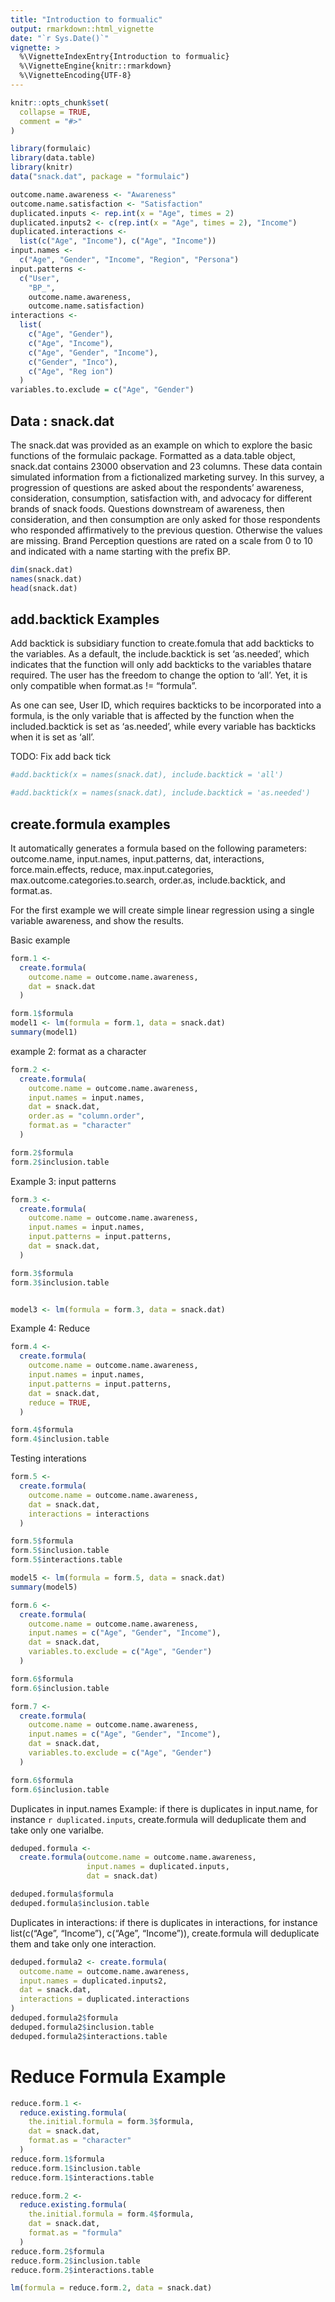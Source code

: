 ```yaml
---
title: "Introduction to formualic"
output: rmarkdown::html_vignette
date: "`r Sys.Date()`"
vignette: >
  %\VignetteIndexEntry{Introduction to formualic}
  %\VignetteEngine{knitr::rmarkdown}
  %\VignetteEncoding{UTF-8}
---
```


```r
knitr::opts_chunk$set(
  collapse = TRUE,
  comment = "#>"
)
```

```r
library(formulaic)
library(data.table)
library(knitr)
data("snack.dat", package = "formulaic")

```

```r
outcome.name.awareness <- "Awareness"
outcome.name.satisfaction <- "Satisfaction"
duplicated.inputs <- rep.int(x = "Age", times = 2)
duplicated.inputs2 <- c(rep.int(x = "Age", times = 2), "Income")
duplicated.interactions <-
  list(c("Age", "Income"), c("Age", "Income"))
input.names <-
  c("Age", "Gender", "Income", "Region", "Persona")
input.patterns <-
  c("User",
    "BP_",
    outcome.name.awareness,
    outcome.name.satisfaction)
interactions <-
  list(
    c("Age", "Gender"),
    c("Age", "Income"),
    c("Age", "Gender", "Income"),
    c("Gender", "Inco"),
    c("Age", "Reg ion")
  )
variables.to.exclude = c("Age", "Gender")
```

## Data : snack.dat

The snack.dat was provided as an example on which to explore the basic functions of the formulaic package. Formatted as a data.table object, snack.dat contains 23000 observation and 23 columns. These data contain simulated information from a fictionalized marketing survey.  In this survey, a progression of questions are asked about the respondents' awareness, consideration, consumption, satisfaction with, and advocacy for different brands of snack foods.  Questions downstream of awareness, then consideration, and then consumption are only asked for those respondents who responded affirmatively to the previous question.  Otherwise the values are missing.  Brand Perception questions are rated on a scale from 0 to 10 and indicated with a name starting with the prefix BP.


```r
dim(snack.dat)
names(snack.dat)
head(snack.dat)
```

## add.backtick Examples

Add backtick is subsidiary function to create.fomula that add backticks to the variables. As a default, the include.backtick is set 'as.needed', which indicates that the function will only add backticks to the variables thatare required. The user has the freedom to change the option to 'all'. Yet, it is only compatible when format.as != "formula".

As one can see, User ID, which requires backticks to be incorporated into a formula, is the only variable that is affected by the function when the included.backtick is set as 'as.needed', while every variable has backticks when it is set as 'all'.  

TODO: Fix add back tick 

```r
#add.backtick(x = names(snack.dat), include.backtick = 'all')

#add.backtick(x = names(snack.dat), include.backtick = 'as.needed')
```

## create.formula examples

It automatically generates a formula based on the following parameters: outcome.name, input.names, input.patterns, dat, interactions, force.main.effects, reduce, max.input.categories, max.outcome.categories.to.search, order.as, include.backtick, and format.as. 

For the first example we will create simple linear regression using a single variable awareness, and show the results.

Basic example 
```r
form.1 <-
  create.formula(
    outcome.name = outcome.name.awareness,
    dat = snack.dat
  )

form.1$formula
model1 <- lm(formula = form.1, data = snack.dat)
summary(model1)
```

example 2: format as a character 

```r
form.2 <-
  create.formula(
    outcome.name = outcome.name.awareness,
    input.names = input.names,
    dat = snack.dat,
    order.as = "column.order",
    format.as = "character"
  )

form.2$formula
form.2$inclusion.table

```

Example 3: input patterns 

```r
form.3 <-
  create.formula(
    outcome.name = outcome.name.awareness,
    input.names = input.names,
    input.patterns = input.patterns,
    dat = snack.dat,
  )

form.3$formula
form.3$inclusion.table


model3 <- lm(formula = form.3, data = snack.dat)

```

Example 4: Reduce 
```r
form.4 <-
  create.formula(
    outcome.name = outcome.name.awareness,
    input.names = input.names,
    input.patterns = input.patterns,
    dat = snack.dat,
    reduce = TRUE,
  )

form.4$formula
form.4$inclusion.table
```

Testing interations 

```r
form.5 <-
  create.formula(
    outcome.name = outcome.name.awareness,
    dat = snack.dat,
    interactions = interactions
  )

form.5$formula
form.5$inclusion.table
form.5$interactions.table

model5 <- lm(formula = form.5, data = snack.dat)
summary(model5)
```



```r
form.6 <-
  create.formula(
    outcome.name = outcome.name.awareness,
    input.names = c("Age", "Gender", "Income"),
    dat = snack.dat,
    variables.to.exclude = c("Age", "Gender")
  )

form.6$formula
form.6$inclusion.table
```

```r
form.7 <-
  create.formula(
    outcome.name = outcome.name.awareness,
    input.names = c("Age", "Gender", "Income"),
    dat = snack.dat,
    variables.to.exclude = c("Age", "Gender")
  )

form.6$formula
form.6$inclusion.table
```


Duplicates in input.names Example: if there is duplicates in input.name, for instance `r duplicated.inputs`, create.formula will deduplicate them and take only one varialbe.

```r
deduped.formula <-
  create.formula(outcome.name = outcome.name.awareness,
                 input.names = duplicated.inputs,
                 dat = snack.dat)

deduped.formula$formula
deduped.formula$inclusion.table

```

Duplicates in interactions: if there is duplicates in interactions, for instance list(c("Age", "Income"), c("Age", "Income")), create.formula will deduplicate them and take only one interaction. 

```r
deduped.formula2 <- create.formula(
  outcome.name = outcome.name.awareness,
  input.names = duplicated.inputs2,
  dat = snack.dat,
  interactions = duplicated.interactions
)
deduped.formula2$formula
deduped.formula2$inclusion.table
deduped.formula2$interactions.table
```

# Reduce Formula Example

```r
reduce.form.1 <-
  reduce.existing.formula(
    the.initial.formula = form.3$formula,
    dat = snack.dat,
    format.as = "character"
  )
reduce.form.1$formula
reduce.form.1$inclusion.table
reduce.form.1$interactions.table
```

```r
reduce.form.2 <-
  reduce.existing.formula(
    the.initial.formula = form.4$formula,
    dat = snack.dat,
    format.as = "formula"
  )
reduce.form.2$formula
reduce.form.2$inclusion.table
reduce.form.2$interactions.table

lm(formula = reduce.form.2, data = snack.dat)
```

